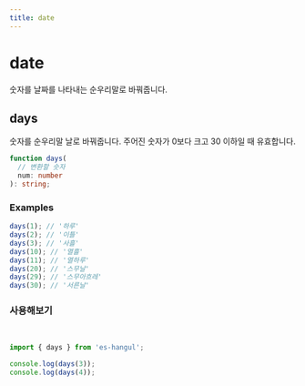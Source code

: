 ```yaml
---
title: date
---
```



# date

숫자를 날짜를 나타내는 순우리말로 바꿔줍니다.

## days

숫자를 순우리말 날로 바꿔줍니다. 주어진 숫자가 0보다 크고 30 이하일 때 유효합니다.

```typescript
function days(
  // 변환할 숫자
  num: number
): string;
```

### Examples

```typescript
days(1); // '하루'
days(2); // '이틀'
days(3); // '사흘'
days(10); // '열흘'
days(11); // '열하루'
days(20); // '스무날'
days(29); // '스무아흐레'
days(30); // '서른날'
```

### 사용해보기

<br />

<Sandpack>

```ts index.ts
import { days } from 'es-hangul';

console.log(days(3));
console.log(days(4));
```

</Sandpack>
